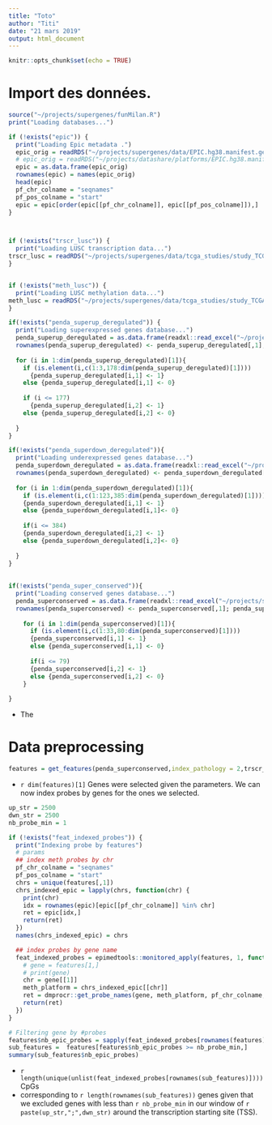 ```yaml
---
title: "Toto"
author: "Titi"
date: "21 mars 2019"
output: html_document
---
```


```r
knitr::opts_chunk$set(echo = TRUE)
```


# Import des données.


```r
source("~/projects/supergenes/funMilan.R")
print("Loading databases...")

if (!exists("epic")) {
  print("Loading Epic metadata .")
  epic_orig = readRDS("~/projects/supergenes/data/EPIC.hg38.manifest.gencode.v22.rds")
  # epic_orig = readRDS("~/projects/datashare/platforms/EPIC.hg38.manifest.rds")
  epic = as.data.frame(epic_orig)
  rownames(epic) = names(epic_orig)
  head(epic)
  pf_chr_colname = "seqnames"
  pf_pos_colname = "start"
  epic = epic[order(epic[[pf_chr_colname]], epic[[pf_pos_colname]]),]
}



if (!exists("trscr_lusc")) {
  print("Loading LUSC transcription data...")
trscr_lusc = readRDS("~/projects/supergenes/data/tcga_studies/study_TCGA-LUSC_trscr.rds")
}


if (!exists("meth_lusc")) {
  print("Loading LUSC methylation data...")
meth_lusc = readRDS("~/projects/supergenes/data/tcga_studies/study_TCGA-LUSC_meth.rds")
}

if(!exists("penda_superup_deregulated")) {
  print("Loading superexpressed genes database...")
  penda_superup_deregulated = as.data.frame(readxl::read_excel("~/projects/supergenes/data/tables_penda.xlsx"))
  rownames(penda_superup_deregulated) <- penda_superup_deregulated[,1]; penda_superup_deregulated <- penda_superup_deregulated[,-1]
  
  for (i in 1:dim(penda_superup_deregulated)[1]){
    if (is.element(i,c(1:3,178:dim(penda_superup_deregulated)[1])))
      {penda_superup_deregulated[i,1] <- 1}
    else {penda_superup_deregulated[i,1] <- 0}
    
    if (i <= 177)
      {penda_superup_deregulated[i,2] <- 1}
    else {penda_superup_deregulated[i,2] <- 0}
    
  }
}

if(!exists("penda_superdown_deregulated")){
  print("Loading underexpressed genes database...")
  penda_superdown_deregulated = as.data.frame(readxl::read_excel("~/projects/supergenes/data/tables_penda.xlsx",sheet = 2))
  rownames(penda_superdown_deregulated) <- penda_superdown_deregulated[,1]; penda_superdown_deregulated <- penda_superdown_deregulated[,-1]
  
  for (i in 1:dim(penda_superdown_deregulated)[1]){
    if (is.element(i,c(1:123,385:dim(penda_superdown_deregulated)[1]))) 
    {penda_superdown_deregulated[i,1] <- 1}
    else {penda_superdown_deregulated[i,1]<- 0}
    
    if(i <= 384)
    {penda_superdown_deregulated[i,2] <- 1}
    else {penda_superdown_deregulated[i,2]<- 0}
    
  } 
}
  
  
if(!exists("penda_super_conserved")){
  print("Loading conserved genes database...")
  penda_superconserved = as.data.frame(readxl::read_excel("~/projects/supergenes/data/tables_penda.xlsx",sheet = 3))
  rownames(penda_superconserved) <- penda_superconserved[,1]; penda_superconserved <- penda_superconserved[,-1]
    
    for (i in 1:dim(penda_superconserved)[1]){
      if (is.element(i,c(1:33,80:dim(penda_superconserved)[1])))
      {penda_superconserved[i,1] <- 1}
      else {penda_superconserved[i,1] <- 0}
      
      if(i <= 79)
      {penda_superconserved[i,2] <- 1}
      else {penda_superconserved[i,2] <- 0}
    }
  
}


```

- The 







# Data preprocessing



```r
features = get_features(penda_superconserved,index_pathology = 2,trscr_lusc)
```


- `r dim(features)[1]` Genes were selected given the parameters. We can now index probes by genes for the ones we selected.





```r
up_str = 2500
dwn_str = 2500  
nb_probe_min = 1

if (!exists("feat_indexed_probes")) {
  print("Indexing probe by features")
  # params
  ## index meth probes by chr
  pf_chr_colname = "seqnames"
  pf_pos_colname = "start"
  chrs = unique(features[,1])
  chrs_indexed_epic = lapply(chrs, function(chr) {
    print(chr)
    idx = rownames(epic)[epic[[pf_chr_colname]] %in% chr]  
    ret = epic[idx,]
    return(ret)
  })
  names(chrs_indexed_epic) = chrs

  ## index probes by gene name
  feat_indexed_probes = epimedtools::monitored_apply(features, 1, function(gene) {
    # gene = features[1,]
    # print(gene)
    chr = gene[[1]]
    meth_platform = chrs_indexed_epic[[chr]]
    ret = dmprocr::get_probe_names(gene, meth_platform, pf_chr_colname, pf_pos_colname, up_str, dwn_str) 
    return(ret)
  })
}

# Filtering gene by #probes
features$nb_epic_probes = sapply(feat_indexed_probes[rownames(features)], length)
sub_features =  features[features$nb_epic_probes >= nb_probe_min,]
summary(sub_features$nb_epic_probes)
```


- `r length(unique(unlist(feat_indexed_probes[rownames(sub_features)])))` CpGs 
- corresponding to `r length(rownames(sub_features))` genes given that we excluded genes with less than `r nb_probe_min` in our window of `r paste(up_str,";",dwn_str)` around the transcription starting site (TSS).

```r


```





